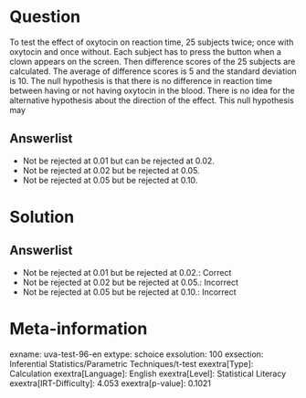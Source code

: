 Question
========

To test the effect of oxytocin on reaction time, 25 subjects twice; once with oxytocin and once without. Each subject has to press the button when a clown appears on the screen. Then difference scores of the 25 subjects are calculated. The average of difference scores is 5 and the standard deviation is 10. The null hypothesis is that there is no difference in reaction time between having or not having oxytocin in the blood. There is no idea for the alternative hypothesis about the direction of the effect. This null hypothesis may

Answerlist
----------

* Not be rejected at 0.01 but can be rejected at 0.02.
* Not be rejected at 0.02 but be rejected at 0.05.
* Not be rejected at 0.05 but be rejected at 0.10.

Solution
========

Answerlist
----------

* Not be rejected at 0.01 but be rejected at 0.02.: Correct
* Not be rejected at 0.02 but be rejected at 0.05.: Incorrect
* Not be rejected at 0.05 but be rejected at 0.10.: Incorrect

Meta-information
================
exname: uva-test-96-en
extype: schoice
exsolution: 100
exsection: Inferential Statistics/Parametric Techniques/t-test
exextra[Type]: Calculation
exextra[Language]: English
exextra[Level]: Statistical Literacy
exextra[IRT-Difficulty]: 4.053
exextra[p-value]: 0.1021
